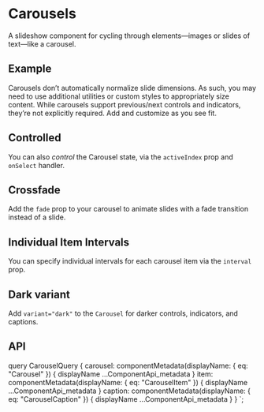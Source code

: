 

# Carousels

<p className="lead">
  A slideshow component for cycling through elements—images or slides of
  text—like a carousel.
</p>

## Example

Carousels don’t automatically normalize slide dimensions. As such, you
may need to use additional utilities or custom styles to appropriately
size content. While carousels support previous/next controls and
indicators, they’re not explicitly required. Add and customize as you
see fit.

<ReactPlayground codeText={CarouselUncontrolled} />

## Controlled

You can also _control_ the Carousel state, via the
`activeIndex` prop and `onSelect` handler.

<ReactPlayground codeText={CarouselControlled} />

## Crossfade

Add the `fade` prop to your carousel to animate slides with a fade transition instead of a slide.

<ReactPlayground codeText={CarouselFade} />

## Individual Item Intervals

You can specify individual intervals for each carousel item via the `interval`
prop.

<ReactPlayground codeText={IndividualIntervals} />

## Dark variant

Add `variant="dark"` to the `Carousel` for darker controls, indicators, and captions.

<ReactPlayground codeText={DarkVariant} />

## API

<ComponentApi metadata={props.data.carousel} />
<ComponentApi metadata={props.data.item} exportedBy={props.data.carousel} />
<ComponentApi metadata={props.data.caption} exportedBy={props.data.carousel} />

  query CarouselQuery {
    carousel: componentMetadata(displayName: { eq: "Carousel" }) {
      displayName
      ...ComponentApi_metadata
    }
    item: componentMetadata(displayName: { eq: "CarouselItem" }) {
      displayName
      ...ComponentApi_metadata
    }
    caption: componentMetadata(displayName: { eq: "CarouselCaption" }) {
      displayName
      ...ComponentApi_metadata
    }
  }
`;
